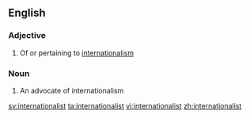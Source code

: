 ==English==

===Adjective===
{{en-adj}}

# Of or pertaining to [[internationalism]]

===Noun===
{{en-noun}}

# An advocate of internationalism

[[sv:internationalist]]
[[ta:internationalist]]
[[vi:internationalist]]
[[zh:internationalist]]